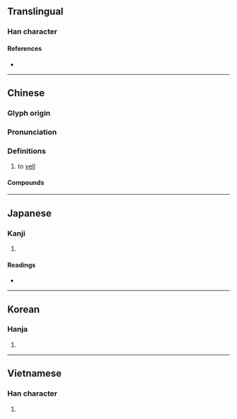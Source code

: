 {{character info/new}}
{{character info/new|0x2F83B}}
==Translingual==

===Han character===
{{Han char|rn=30|rad=口|as=03|sn=6|four=62032|canj=RVI|ids=⿰口幺,⿰口么}}

====References====
* {{Han ref|kx=0174.200|dkj=03283|dj=0387.130|hdz=10584.120|uh=5406|ud=21510|bh=A65B|bd=42587}}

----

==Chinese==
{{zh-forms}}

===Glyph origin===
{{Han etym}}

===Pronunciation===
{{zh-pron
|m=yāo
|c=jiu1
|mn=ml:iau/qz,xm,zz:io
|oc=y
|cat=v
}}

===Definitions===
{{zh-hanzi}}

# to [[yell]]

====Compounds====
{{zh-der|大吆小喝|喝五吆三|喝吆|吆三喝四|吆五喝六|大聲吆喝|吆喝|吆呼}}

----

==Japanese==

===Kanji===
{{ja-kanji|grade=|rs=口03}}

# {{rfdef|ja|sort=口03}}

====Readings====
* {{ja-readings|on=[[よう]] (yō)|kun=[[こえ]] (koe), [[こごえ]] (kogoe)}}

----

==Korean==

===Hanja===
{{ko-hanja|hangeul=요|rv=yo|mr=yo}}

# {{rfdef|ko|sort=口03}}

----

==Vietnamese==

===Han character===
{{vi-hantu|yêu|rs=口03}}

# {{rfdef|vi}}